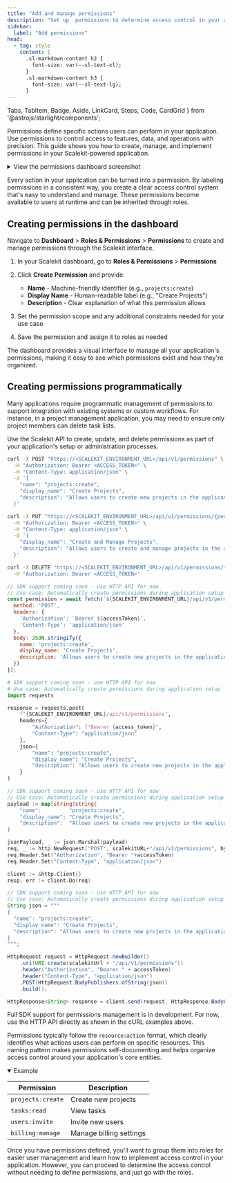 ```yaml
---
title: "Add and manage permissions"
description: "Set up  permissions to determine access control in your application for users"
sidebar:
  label: "Add permissions"
head:
  - tag: style
    content: |
      .sl-markdown-content h2 {
        font-size: var(--sl-text-xl);
      }
      .sl-markdown-content h3 {
        font-size: var(--sl-text-lg);
      }
---
```


  Tabs, TabItem, Badge, Aside, LinkCard, Steps, Code, CardGrid
} from '@astrojs/starlight/components';

Permissions define specific actions users can perform in your application. Use permissions to control access to features, data, and operations with precision. This guide shows you how to create, manage, and implement permissions in your Scalekit-powered application.

<details>
<summary>View the permissions dashboard screenshot</summary>

![](@/assets/docs/create-permissions/permissions-screenshot.png)

</details>

Every action in your application can be turned into a permission. By labeling permissions in a consistent way, you create a clear access control system that's easy to understand and manage. These permissions become available to users at runtime and can be inherited through roles.

## Creating permissions in the dashboard

Navigate to **Dashboard** > **Roles & Permissions** > **Permissions** to create and manage permissions through the Scalekit interface.

<Steps>

1. In your Scalekit dashboard, go to **Roles & Permissions** > **Permissions**

2. Click **Create Permission** and provide:
   - **Name** - Machine-friendly identifier (e.g., `projects:create`)
   - **Display Name** - Human-readable label (e.g., "Create Projects")
   - **Description** - Clear explanation of what this permission allows

3. Set the permission scope and any additional constraints needed for your use case

4. Save the permission and assign it to roles as needed

</Steps>

The dashboard provides a visual interface to manage all your application's permissions, making it easy to see which permissions exist and how they're organized.

## Creating permissions programmatically

Many applications require programmatic management of permissions to support integration with existing systems or custom workflows. For instance, in a project management application, you may need to ensure only project members can delete task lists.

Use the Scalekit API to create, update, and delete permissions as part of your application's setup or administration processes.

<Tabs syncKey="tech-stack">
<TabItem value="curl" label="cURL">

```bash title="Create permission" wrap frame="terminal"
curl -X POST "https://<SCALEKIT_ENVIRONMENT_URL>/api/v1/permissions" \
  -H "Authorization: Bearer <ACCESS_TOKEN>" \
  -H "Content-Type: application/json" \
  -d '{
    "name": "projects:create",
    "display_name": "Create Projects",
    "description": "Allows users to create new projects in the application"
  }'
```

```bash title="Update permission" wrap frame="terminal"
curl -X PUT "https://<SCALEKIT_ENVIRONMENT_URL>/api/v1/permissions/{permission_id}" \
  -H "Authorization: Bearer <ACCESS_TOKEN>" \
  -H "Content-Type: application/json" \
  -d '{
    "display_name": "Create and Manage Projects",
    "description": "Allows users to create and manage projects in the application"
  }'
```

```bash title="Delete permission" wrap frame="terminal"
curl -X DELETE "https://<SCALEKIT_ENVIRONMENT_URL>/api/v1/permissions/{permission_id}" \
  -H "Authorization: Bearer <ACCESS_TOKEN>"
```

</TabItem>
<TabItem value="node" label="Node.js">

```javascript title="Create permission" wrap frame="terminal"
// SDK support coming soon - use HTTP API for now
// Use case: Automatically create permissions during application setup
const permission = await fetch(`${SCALEKIT_ENVIRONMENT_URL}/api/v1/permissions`, {
  method: 'POST',
  headers: {
    'Authorization': `Bearer ${accessToken}`,
    'Content-Type': 'application/json'
  },
  body: JSON.stringify({
    name: 'projects:create',
    display_name: 'Create Projects',
    description: 'Allows users to create new projects in the application'
  })
});
```

</TabItem>
<TabItem value="python" label="Python">

```python title="Create permission" wrap frame="terminal"
# SDK support coming soon - use HTTP API for now
# Use case: Automatically create permissions during application setup
import requests

response = requests.post(
    f"{SCALEKIT_ENVIRONMENT_URL}/api/v1/permissions",
    headers={
        "Authorization": f"Bearer {access_token}",
        "Content-Type": "application/json"
    },
    json={
        "name": "projects:create",
        "display_name": "Create Projects",
        "description": "Allows users to create new projects in the application"
    }
)
```

</TabItem>
<TabItem value="go" label="Go">

```go title="Create permission" wrap frame="terminal"
// SDK support coming soon - use HTTP API for now
// Use case: Automatically create permissions during application setup
payload := map[string]string{
    "name":         "projects:create",
    "display_name": "Create Projects",
    "description":  "Allows users to create new projects in the application",
}

jsonPayload, _ := json.Marshal(payload)
req, _ := http.NewRequest("POST", scalekitURL+"/api/v1/permissions", bytes.NewBuffer(jsonPayload))
req.Header.Set("Authorization", "Bearer "+accessToken)
req.Header.Set("Content-Type", "application/json")

client := &http.Client{}
resp, err := client.Do(req)
```

</TabItem>
<TabItem value="java" label="Java">

```java title="Create permission" wrap frame="terminal"
// SDK support coming soon - use HTTP API for now
// Use case: Automatically create permissions during application setup
String json = """
{
  "name": "projects:create",
  "display_name": "Create Projects",
  "description": "Allows users to create new projects in the application"
}
""";

HttpRequest request = HttpRequest.newBuilder()
    .uri(URI.create(scalekitUrl + "/api/v1/permissions"))
    .header("Authorization", "Bearer " + accessToken)
    .header("Content-Type", "application/json")
    .POST(HttpRequest.BodyPublishers.ofString(json))
    .build();

HttpResponse<String> response = client.send(request, HttpResponse.BodyHandlers.ofString());
```

</TabItem>
</Tabs>

<Aside type="tip" title="SDK support coming soon">
Full SDK support for permissions management is in development. For now, use the HTTP API directly as shown in the cURL examples above.
</Aside>



Permissions typically follow the `resource:action` format, which clearly identifies what actions users can perform on specific resources. This naming pattern makes permissions self-documenting and helps organize access control around your application's core entities.

<details open>
<summary>
 Example
</summary>

| Permission | Description |
| --- | --- |
| `projects:create` | Create new projects |
| `tasks:read` | View tasks |
| `users:invite` | Invite new users |
| `billing:manage` | Manage billing settings |

</details>


Once you have permissions defined, you'll want to group them into roles for easier user management and learn how to implement access control in your application. However, you can proceed to determine the access control without needing to define permissions, and just go with the roles.
